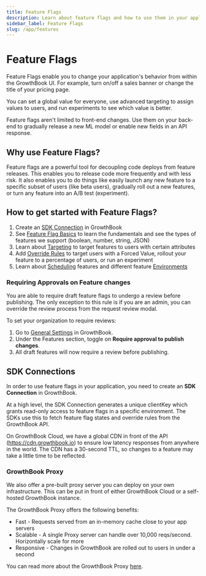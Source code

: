 ```yaml
---
title: Feature Flags
description: Learn about feature flags and how to use them in your application.
sidebar_label: Feature Flags
slug: /app/features
---
```


# Feature Flags

Feature Flags enable you to change your application's behavior from within the
GrowthBook UI. For example, turn on/off a sales banner or change the
title of your pricing page.

You can set a global value for everyone, use advanced targeting to
assign values to users, and run experiments to see which value is
better.

Feature flags aren't limited to front-end changes. Use them on your back-end
to gradually release a new ML model or enable new fields in an API response.

## Why use Feature Flags?

Feature flags are a powerful tool for decoupling code deploys from feature releases. This enables you to release code
more frequently and with less risk. It also enables you to do things like easily launch any new feature to a specific
subset of users (like beta users), gradually roll out a new features, or turn any feature into an A/B test (experiment).

## How to get started with Feature Flags?

1. Create an [SDK Connection](#sdk-connections) in GrowthBook
2. See [Feature Flag Basics](/features/basics) to learn the fundamentals and see the types of features we support (boolean, number, string, JSON)
3. Learn about [Targeting](/features/targeting) to target features to users with certain attributes
4. Add [Override Rules](/features/rules) to target users with a Forced Value, rollout your feature to a percentage of users, or run an experiment
5. Learn about [Scheduling](/features/scheduling) features and different feature [Environments](/features/environments)

### Requiring Approvals on Feature changes

You are able to require draft feature flags to undergo a review before publishing.
The only exception to this rule is if you are an admin, you can override the review process from the request review modal.

To set your organization to require reviews:

1. Go to [General Settings](/settings) in GrowthBook.
2. Under the Features section, toggle on **Require approval to publish changes**.
3. All draft features will now require a review before publishing.

## SDK Connections

In order to use feature flags in your application, you need to create an **SDK Connection** in GrowthBook.

At a high level, the SDK Connection generates a unique clientKey which grants read-only access to feature flags in a specific environment. The SDKs use this to fetch feature flag states and override rules from the GrowthBook API.

On GrowthBook Cloud, we have a global CDN in front of the API (https://cdn.growthbook.io) to ensure low latency responses from anywhere in the world. The CDN has a 30-second TTL, so changes to a feature may take a little time to be reflected.

### GrowthBook Proxy

We also offer a pre-built proxy server you can deploy on your own infrastructure.
This can be put in front of either GrowthBook Cloud or a self-hosted GrowthBook instance.

The GrowthBook Proxy offers the following benefits:

- Fast - Requests served from an in-memory cache close to your app servers
- Scalable - A single Proxy server can handle over 10,000 reqs/second. Horizontally scale for more
- Responsive - Changes in GrowthBook are rolled out to users in under a second

You can read more about the GrowthBook Proxy [here](/self-host/proxy).
